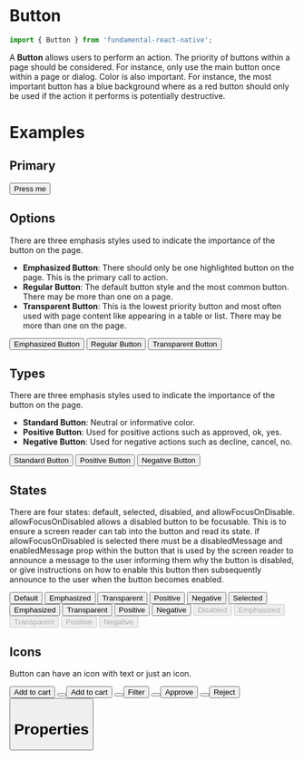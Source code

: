 
<Meta title="Button" component={Button} />

# Button

```js
import { Button } from 'fundamental-react-native';
```

A **Button** allows users to perform an action. The priority of buttons within a page should be considered. For instance, only use the main button once within a page or dialog. Color is also important. For instance, the most important button has a blue background where as a red button should only be used if the action it performs is potentially destructive.

# Examples

## Primary

<Preview>
  <Story name="primary">
    <Inline>
      <Button>Press me</Button>
    </Inline>
  </Story>
</Preview>

## Options

There are three emphasis styles used to indicate the importance of the button on the page.

- **Emphasized Button**: There should only be one highlighted button on the page. This is the primary call to action.
- **Regular Button**: The default button style and the most common button. There may be more than one on a page.
- **Transparent Button**: This is the lowest priority button and most often used with page content like appearing in a table or list. There may be more than one on the page.

<Preview>
  <Story name="options">
    <Inline>
      <Button option="emphasized">Emphasized Button</Button>
      <Button>Regular Button</Button>
      <Button option="transparent">Transparent Button</Button>
    </Inline>
  </Story>
</Preview>

## Types

There are three emphasis styles used to indicate the importance of the button on the page.

- **Standard Button**: Neutral or informative color.
- **Positive Button**: Used for positive actions such as approved, ok, yes.
- **Negative Button**: Used for negative actions such as decline, cancel, no.

<Preview>
  <Story name="types">
    <Inline>
      <Button>Standard Button</Button>
      <Button type="positive">Positive Button</Button>
      <Button type="negative">Negative Button</Button>
    </Inline>
  </Story>
</Preview>

## States

There are four states: default, selected, disabled, and allowFocusOnDisable. allowFocusOnDisabled allows a disabled button to be focusable. This is to ensure a screen reader can tab into the button and read its state. if allowFocusOnDisabled is selected there must be a disabledMessage and enabledMessage prop within the button that is used by the screen reader to announce a message to the user informing them why the button is disabled, or give instructions on how to enable this button then subsequently announce to the user when the button becomes enabled.

<Preview>
  <Story name="states">
    <Inline>
      <Stack>
        <Button>Default</Button>
        <Button option="emphasized">Emphasized</Button>
        <Button option="transparent">Transparent</Button>
        <Button type="positive">Positive</Button>
        <Button type="negative">Negative</Button>
      </Stack>
      <Stack>
        <Button selected>Selected</Button>
        <Button selected option="emphasized">
          Emphasized
        </Button>
        <Button selected option="transparent">
          Transparent
        </Button>
        <Button selected type="positive">
          Positive
        </Button>
        <Button selected type="negative">
          Negative
        </Button>
      </Stack>
      <Stack>
        <Button disabled>Disabled</Button>
        <Button disabled option="emphasized">
          Emphasized
        </Button>
        <Button disabled option="transparent">
          Transparent
        </Button>
        <Button disabled type="positive">
          Positive
        </Button>
        <Button disabled type="negative">
          Negative
        </Button>
      </Stack>
    </Inline>
  </Story>
</Preview>

## Icons

Button can have an icon with text or just an icon.

<Preview>
  <Story name="icons">
    <Inline>
      <Stack>
        <Button iconSet="FontAwesome" glyph="shopping-cart" option="emphasized">
          Add to cart
        </Button>
        <Inline>
          <Button
            iconSet="FontAwesome"
            glyph="shopping-cart"
            option="emphasized"
          />
        </Inline>
      </Stack>
      <Stack>
        <Button iconSet="FontAwesome" glyph="shopping-cart">
          Add to cart
        </Button>
        <Inline>
          <Button iconSet="FontAwesome" glyph="shopping-cart" />
        </Inline>
      </Stack>
      <Stack>
        <Button iconSet="FontAwesome" glyph="filter" option="transparent">
          Filter
        </Button>
        <Inline>
          <Button iconSet="FontAwesome" glyph="filter" option="transparent" />
        </Inline>
      </Stack>
      <Stack>
        <Button iconSet="FontAwesome" glyph="check" type="positive">
          Approve
        </Button>
        <Inline>
          <Button iconSet="FontAwesome" glyph="check" type="positive" />
        </Inline>
      </Stack>
      <Stack>
        <Button iconSet="FontAwesome" glyph="times" type="negative">
          Reject
        </Button>
        <Inline>
          <Button iconSet="FontAwesome" glyph="times" type="negative" />
        </Inline>
      </Stack>
    </Inline>
  </Story>
</Preview>

# Properties

<Props of={Button} />
